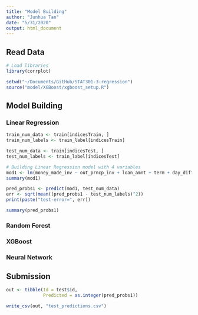 ```yaml
---
title: "Model Building"
author: "Junhua Tan"
date: "5/31/2020"
output: html_document
---
```


## Read Data

```r
# Load libraries
library(corrplot)
```

```r
setwd("~/Documents/GitHub/STAT301-3-regression")
source("model/XGBoost/xgboost_setup.R")
```

## Model Building

### Linear Regression

```r
train_num_data <- train[indicesTrain, ]
train_num_labels <- train_label[indicesTrain]

test_num_data <- train[indicesTest, ]
test_num_labels <- train_label[indicesTest]
```

```r
# Building Linear Regression model with 4 variables
mod1 <- lm(money_made_inv ~ out_prncp_inv + loan_amnt + term + day_diff, data = train_num_data)
summary(mod1)

pred_probs1 <- predict(mod1, test_num_data)
err <- sqrt(mean((pred_probs1 - test_num_labels)^2))
print(paste("test-error=", err))

summary(pred_probs1)
```

### Random Forest


### XGBoost


### Neural Network

## Submission

```r
out <- tibble(Id = test$id,
              Predicted = as.integer(pred_probs1))

write_csv(out, "test_predictions.csv")
```